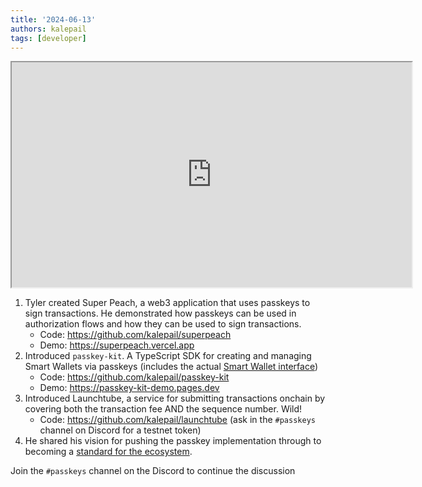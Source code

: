 ```yaml
---
title: '2024-06-13'
authors: kalepail
tags: [developer]
---
```


<iframe 
  src="https://drive.google.com/file/d/1goVLHLJWWwRy1xgBpJa4VF1y9axrlIqA/preview" 
  width="640" 
  height="360" 
  allow="autoplay"
></iframe>

1. Tyler created Super Peach, a web3 application that uses passkeys to sign transactions. He demonstrated how passkeys can be used in authorization flows and how they can be used to sign transactions.
    * Code: https://github.com/kalepail/superpeach
    * Demo: https://superpeach.vercel.app
2. Introduced `passkey-kit`. A TypeScript SDK for creating and managing Smart Wallets via passkeys (includes the actual [Smart Wallet interface](https://github.com/kalepail/passkey-kit/tree/main/contracts))
    * Code: https://github.com/kalepail/passkey-kit
    * Demo: https://passkey-kit-demo.pages.dev
3. Introduced Launchtube, a service for submitting transactions onchain by covering both the transaction fee AND the sequence number. Wild!
    * Code: https://github.com/kalepail/launchtube (ask in the `#passkeys` channel on Discord for a testnet token)
4. He shared his vision for pushing the passkey implementation through to becoming a [standard for the ecosystem](https://docs.google.com/document/d/1c_Wom6eK1UpC3E7VuQZfOBCLc2d5lvqAhMN7VPieMBQ/edit).

Join the `#passkeys` channel on the Discord to continue the discussion
